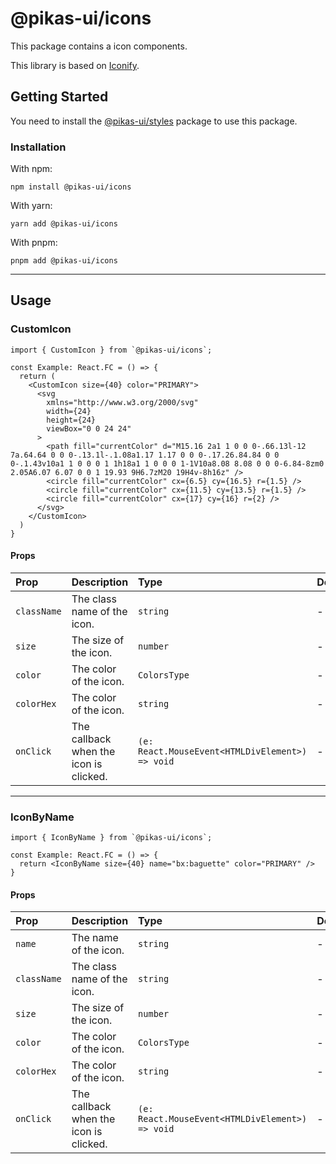 

# @pikas-ui/icons

This package contains a icon components.

This library is based on [Iconify](https://iconify.design/).

## Getting Started

You need to install the <a href={stylesLink}>@pikas-ui/styles</a> package to use this package.

### Installation

With npm:

```
npm install @pikas-ui/icons
```

With yarn:

```
yarn add @pikas-ui/icons
```

With pnpm:

```
pnpm add @pikas-ui/icons
```

---

## Usage

### CustomIcon

```tsx
import { CustomIcon } from `@pikas-ui/icons`;

const Example: React.FC = () => {
  return (
    <CustomIcon size={40} color="PRIMARY">
      <svg
        xmlns="http://www.w3.org/2000/svg"
        width={24}
        height={24}
        viewBox="0 0 24 24"
      >
        <path fill="currentColor" d="M15.16 2a1 1 0 0 0-.66.13l-12 7a.64.64 0 0 0-.13.1l-.1.08a1.17 1.17 0 0 0-.17.26.84.84 0 0 0-.1.43v10a1 1 0 0 0 1 1h18a1 1 0 0 0 1-1V10a8.08 8.08 0 0 0-6.84-8zm0 2.05A6.07 6.07 0 0 1 19.93 9H6.7zM20 19H4v-8h16z" />
        <circle fill="currentColor" cx={6.5} cy={16.5} r={1.5} />
        <circle fill="currentColor" cx={11.5} cy={13.5} r={1.5} />
        <circle fill="currentColor" cx={17} cy={16} r={2} />
      </svg>
    </CustomIcon>
  )
}
```

#### Props

| Prop        | Description                            | Type                                            | Default |
| :---------- | :------------------------------------- | :---------------------------------------------- | :------ |
| `className` | The class name of the icon.            | `string`                                        | -       |
| `size`      | The size of the icon.                  | `number`                                        | -       |
| `color`     | The color of the icon.                 | `ColorsType`                                    | -       |
| `colorHex`  | The color of the icon.                 | `string`                                        | -       |
| `onClick`   | The callback when the icon is clicked. | `(e: React.MouseEvent<HTMLDivElement>) => void` | -       |

---

### IconByName

```tsx
import { IconByName } from `@pikas-ui/icons`;

const Example: React.FC = () => {
  return <IconByName size={40} name="bx:baguette" color="PRIMARY" />
}
```

#### Props

| Prop        | Description                            | Type                                            | Default |
| :---------- | :------------------------------------- | :---------------------------------------------- | :------ |
| `name`      | The name of the icon.                  | `string`                                        | -       |
| `className` | The class name of the icon.            | `string`                                        | -       |
| `size`      | The size of the icon.                  | `number`                                        | -       |
| `color`     | The color of the icon.                 | `ColorsType`                                    | -       |
| `colorHex`  | The color of the icon.                 | `string`                                        | -       |
| `onClick`   | The callback when the icon is clicked. | `(e: React.MouseEvent<HTMLDivElement>) => void` | -       |
